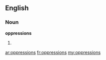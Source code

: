 ==English==

===Noun===
'''oppressions'''

# {{plural of|[[oppression]]}}

[[ar:oppressions]]
[[fr:oppressions]]
[[my:oppressions]]